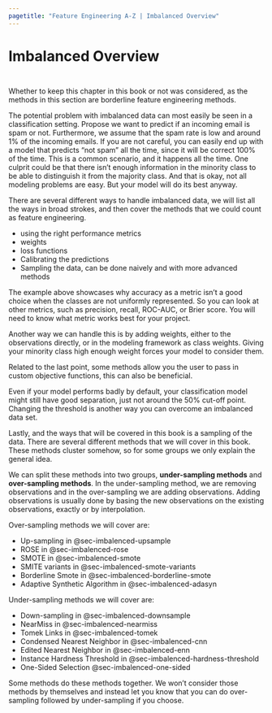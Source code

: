 ```yaml
---
pagetitle: "Feature Engineering A-Z | Imbalanced Overview"
---
```


# Imbalanced Overview {#sec-imbalenced}

::: {style="visibility: hidden; height: 0px;"}
## Imbalanced Overview
:::

Whether to keep this chapter in this book or not was considered, as the methods in this section are borderline feature engineering methods.

The potential problem with imbalanced data can most easily be seen in a classification setting. Propose we want to predict if an incoming email is spam or not. Furthermore, we assume that the spam rate is low and around 1% of the incoming emails. If you are not careful, you can easily end up with a model that predicts "not spam" all the time, since it will be correct 100% of the time. This is a common scenario, and it happens all the time. One culprit could be that there isn't enough information in the minority class to be able to distinguish it from the majority class. And that is okay, not all modeling problems are easy. But your model will do its best anyway. 

There are several different ways to handle imbalanced data, we will list all the ways in broad strokes, and then cover the methods that we could count as feature engineering.

- using the right performance metrics
- weights
- loss functions
- Calibrating the predictions
- Sampling the data, can be done naively and with more advanced methods

The example above showcases why accuracy as a metric isn't a good choice when the classes are not uniformly represented. So you can look at other metrics, such as precision, recall, ROC-AUC, or Brier score. You will need to know what metric works best for your project.

Another way we can handle this is by adding weights, either to the observations directly, or in the modeling framework as class weights. Giving your minority class high enough weight forces your model to consider them.

Related to the last point, some methods allow you the user to pass in custom objective functions, this can also be beneficial. 

Even if your model performs badly by default, your classification model might still have good separation, just not around the 50% cut-off point. Changing the threshold is another way you can overcome an imbalanced data set.

Lastly, and the ways that will be covered in this book is a sampling of the data. There are several different methods that we will cover in this book. These methods cluster somehow, so for some groups we only explain the general idea.

We can split these methods into two groups, **under-sampling methods** and **over-sampling methods**. In the under-sampling method, we are removing observations and in the over-sampling we are adding observations. Adding observations is usually done by basing the new observations on the existing observations, exactly or by interpolation.

Over-sampling methods we will cover are:

- Up-sampling in @sec-imbalenced-upsample
- ROSE in @sec-imbalenced-rose
- SMOTE in @sec-imbalenced-smote
- SMITE variants in @sec-imbalenced-smote-variants
- Borderline Smote in @sec-imbalenced-borderline-smote
- Adaptive Synthetic Algorithm in @sec-imbalenced-adasyn

Under-sampling methods we will cover are:

- Down-sampling in @sec-imbalenced-downsample
- NearMiss in @sec-imbalenced-nearmiss
- Tomek Links in @sec-imbalenced-tomek
- Condensed Nearest Neighbor in @sec-imbalenced-cnn
- Edited Nearest Neighbor in @sec-imbalenced-enn
- Instance Hardness Threshold in @sec-imbalenced-hardness-threshold
- One-Sided Selection @sec-imbalenced-one-sided

Some methods do these methods together. We won't consider those methods by themselves and instead let you know that you can do over-sampling followed by under-sampling if you choose.
